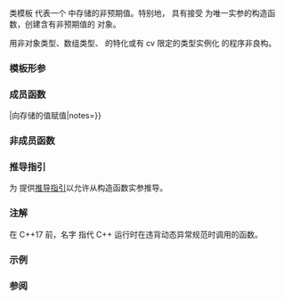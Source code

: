 {{cpp/title|unexpected}}
{{cpp/utility/expected/navbar}}

{{dcl begin}}
{{dcl header|expected}}
{{dcl|since=c++23|1=
template&lt; class E &gt;
class unexpected;
}}
{{dcl end}}

类模板 {{tt|std::unexpected}} 代表一个 {{lc|std::expected}} 中存储的非预期值。特别地，{{lc|std::expected}} 具有接受 {{tt|std::unexpected}} 为唯一实参的构造函数，创建含有非预期值的 {{rlpt|expected}} 对象。

用非对象类型、数组类型、{{tt|std::unexpected}} 的特化或有 cv 限定的类型实例化 {{tt|unexpected}} 的程序非良构。

===模板形参===
{{par begin}}
{{par|E|非预期值的类型。该类型不能是数组类型、非对象类型、{{tt|std::unexpected}} 的特化或有 cv 限定的类型}}
{{par end}}

===成员函数===
{{dsc begin}}
{{dsc mem ctor|{{PAGENAME}}#ctor|构造 {{tt|unexpected}} 对象}}
{{dsc mem dtor|nolink=true|销毁 {{tt|unexpected}} 对象以及其中存储的值|notes={{mark implicit}}}}
{{dsc mem fun|nolink=true|operator{{=}}|向存储的值赋值|notes={{mark implicit}}}}
{{dsc mem fun|{{PAGENAME}}#error|title=error|访问存储的值}}
{{dsc mem fun|{{PAGENAME}}#swap|title=swap|交换存储的值}}
{{dsc end}}

===非成员函数===
{{dsc begin}}
{{dsc tfun|{{PAGENAME}}#compare|title=operator==|比较存储的值|notes={{mark c++23}}}}
{{dsc tfun|{{PAGENAME}}#swap2|title=swap{{dsc small|(std::unexpected)}}|特化 {{lc|std::swap}} 算法|notes={{mark c++23}}}}
{{dsc end}}

{{anchor|ctor}}
{{member|1={{small|std::unexpected::}}unexpected|2=
{{dcl begin}}
{{dcl|num=1|1=
constexpr unexpected( const unexpected&amp; ) = default;
}}
{{dcl|num=2|1=
constexpr unexpected( unexpected&amp;&amp; ) = default;
}}
{{dcl|num=3|1=
template&lt; class Err = E &gt;
constexpr explicit unexpected( Err&amp;&amp; e );
}}
{{dcl|num=4|1=
template&lt; class... Args &gt;
constexpr explicit unexpected( std::in_place_t, Args&amp;&amp;... args );
}}
{{dcl|num=5|1=
template&lt; class U, class... Args &gt;
constexpr explicit unexpected( std::in_place_t,
                               std::initializer_list&lt;U&gt; il, Args&amp;&amp;... args );
}}
{{dcl end}}

构造 {{tt|std::unexpected}} 对象。

@1,2@ 复制/移动构造函数。分别复制或移动存储的值。
@3@ 如同从 {{c|std::forward&lt;Err&gt;(e)}} [[cpp/language/direct initialization|直接初始化]]一个 {{tt|E}} 类型的值一样构造存储的值。
* {{cpp/enable_if|
** {{c|std::is_same_v&lt;std::remove_cvref_t&lt;Err&gt;, unexpected&gt;}} 为 {{c|false}}，且
** {{c|std::is_same_v&lt;std::remove_cvref_t&lt;Err&gt;, std::in_place_t&gt;}} 为 {{c|false}}，且
** {{c|std::is_constructible_v&lt;E, Err&gt;}} 为 {{c|true}}
}}。
@4@ 如同从 {{c|std::forward&lt;Args&gt;(args)...}} [[cpp/language/direct initialization|直接初始化]]一个 {{tt|E}} 类型的值一样构造存储的值。
* {{cpp/enable_if| {{c|std::is_constructible_v&lt;E, Args...&gt;}} 为 {{c|true}} }}。
@5@ 如同从 {{c|il, std::forward&lt;Args&gt;(args)...}} [[cpp/language/direct initialization|直接初始化]]一个 {{tt|E}} 类型的值一样构造存储的值。
* {{cpp/enable_if| {{c|std::is_constructible_v&lt;E, std::initializer_list&lt;U&gt;&amp;, Args...&gt;}} 为 {{c|true}} }}。

===参数===
{{par begin}}
{{par|e|初始化所含值所用的值}}
{{par|args...|初始化所含值所用的实参}}
{{par|il|初始化所含值所用的初始化式列表}}
{{par end}}

===异常===
抛出任何 {{tt|E}} 的构造函数所抛的异常。
}}

{{anchor|error}}
{{member|1={{small|std::unexpected::}}error|2=
{{dcl begin}}
{{dcl|1=
constexpr const E&amp; error() const&amp; noexcept;
constexpr E&amp; error() &amp; noexcept;
constexpr const E&amp;&amp; error() const&amp;&amp; noexcept;
constexpr E&amp;&amp; error() &amp;&amp; noexcept;
}}
{{dcl end}}

返回到存储的值的引用。
}}

{{anchor|swap}}
{{member|1={{small|std::unexpected::}}swap|2=
{{dcl begin}}
{{dcl|1=
constexpr void swap( unexpected&amp; other ) noexcept(std::is_nothrow_swappable_v&lt;E&gt;);
}}
{{dcl end}}

如同 {{c|using std::swap; swap(error(), other.error());}} 一样交换存储的值。

如果 {{c|std::is_swappable_v&lt;E&gt;}} 为 {{c|false}}，程序非良构。
}}

{{anchor|compare}}
{{member|1=operator=={{small|(std::unexpected)}}|2=
{{dcl begin}}
{{dcl|1=
template&lt; class E2 &gt;
friend constexpr bool operator==( unexpected&amp; x, std::unexpected&lt;E2&gt;&amp; y );
}}
{{dcl end}}

如同 {{c|1=return x.error() == y.error()}} 一样比较存储的值。

如果表达式 {{c|1=x.error() == e.error()}} 非良构，或其结果不能转换到 {{c/core|bool}}，则程序非良构。

{{cpp/hidden friend|std::unexpected&lt;E&gt;}}
}}

{{anchor|swap2}}
{{member|1=swap{{small|(std::unexpected)}}|2=
{{dcl begin}}
{{dcl|1=
friend constexpr void
swap( unexpected&amp; x, unexpected&amp; y ) noexcept(noexcept(x.swap(y)));
}}
{{dcl end}}

等价于 {{c|x.swap(y)}}。

{{cpp/enable if| {{c|std::is_swappable_v&lt;E&gt;}} 为 {{c|true}} }}。

{{cpp/hidden friend|std::unexpected&lt;E&gt;}}
}}

===推导指引===
{{dcl begin}}
{{dcl|since=c++23|1=
template&lt; class E &gt;
unexpected(E) -&gt; unexpected&lt;E&gt;;
}}
{{dcl end}}

为 {{lc|unexpected}} 提供[[cpp/language/class template argument deduction|推导指引]]以允许从构造函数实参推导。

===注解===
在 C++17 前，名字 {{ltt|cpp/error/unexpected|std::unexpected}} 指代 C++ 运行时在违背动态异常规范时调用的函数。

===示例===
{{example
|code=
#include &lt;expected&gt;
#include &lt;iostream&gt;

enum class error
{
    compile_time_error,
    runtime_error
};

[[nodiscard]] auto unexpected_runtime_error() -&gt; std::expected&lt;int, error&gt;
{
    return std::unexpected(error::runtime_error);
}

int main()
{
    std::expected&lt;double, int&gt; ex = std::unexpected(3);

    if (!ex)
        std::cout &lt;&lt; "ex 包含错误值\n";

    if (ex == std::unexpected(3))
        std::cout &lt;&lt; "错误值等于 3\n";

    const auto e = unexpected_runtime_error();

    e.and_then([](const auto&amp; e) -&gt; std::expected&lt;int, error&gt;
    {
        std::cout &lt;&lt; "and_then: " &lt;&lt; int(e); // 不打印
        return {};
    })
    .or_else([](const auto&amp; e) -&gt; std::expected&lt;int, error&gt;
    {
        std::cout &lt;&lt; "or_else: " &lt;&lt; int(e); // 打印此行
        return {};
    });
}
|output=
ex 包含错误值
错误值等于 3
or_else: 1
}}

===参阅===
{{dsc begin}}
{{dsc inc|cpp/utility/expected/dsc constructor}}
{{dsc inc|cpp/utility/expected/dsc operator cmp}}
{{dsc end}}

{{langlinks|de|en|es|fr|it|ja|pt|ru}}